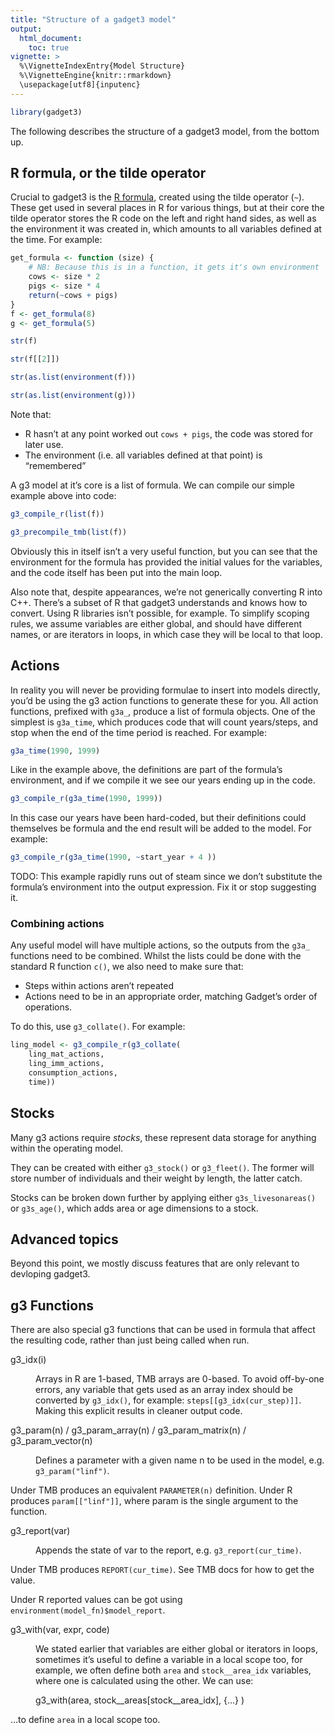 ```yaml
---
title: "Structure of a gadget3 model"
output:
  html_document:
    toc: true
vignette: >
  %\VignetteIndexEntry{Model Structure}
  %\VignetteEngine{knitr::rmarkdown}
  \usepackage[utf8]{inputenc}
---
```


```r
library(gadget3)
```

The following describes the structure of a gadget3 model, from the bottom up.

## R formula, or the tilde operator

Crucial to gadget3 is the [R formula](https://stat.ethz.ch/R-manual/R-devel/library/stats/html/formula.html),
created using the tilde operator (``~``). These get used in several places in R for
various things, but at their core the tilde operator stores the R code on the
left and right hand sides, as well as the environment it was created in, which
amounts to all variables defined at the time. For example:

```r
get_formula <- function (size) {
    # NB: Because this is in a function, it gets it's own environment
    cows <- size * 2
    pigs <- size * 4
    return(~cows + pigs)
}
f <- get_formula(8)
g <- get_formula(5)
```

```r
str(f)
```

```r
str(f[[2]])
```

```r
str(as.list(environment(f)))
```

```r
str(as.list(environment(g)))
```

Note that:

* R hasn't at any point worked out ``cows + pigs``, the code was stored for
  later use.
* The environment (i.e. all variables defined at that point) is "remembered"

A g3 model at it's core is a list of formula. We can compile our simple example
above into code:

```r
g3_compile_r(list(f))

g3_precompile_tmb(list(f))
```

Obviously this in itself isn't a very useful function, but you can see that the
environment for the formula has provided the initial values for the variables,
and the code itself has been put into the main loop. 

Also note that, despite appearances, we're not generically converting R into
C++. There's a subset of R that gadget3 understands and knows how to convert.
Using R libraries isn't possible, for example. To simplify scoping rules, we
assume variables are either global, and should have different names, or are
iterators in loops, in which case they will be local to that loop.

## Actions

In reality you will never be providing formulae to insert into models directly,
you'd be using the g3 action functions to generate these for you. All action
functions, prefixed with ``g3a_``, produce a list of formula objects. One of the
simplest is ``g3a_time``, which produces code that will count years/steps, and
stop when the end of the time period is reached. For example:

```r
g3a_time(1990, 1999)
```

Like in the example above, the definitions are part of the formula's
environment, and if we compile it we see our years ending up in the code.

```r
g3_compile_r(g3a_time(1990, 1999))
```

In this case our years have been hard-coded, but their definitions could
themselves be formula and the end result will be added to the model. For
example:

```r
g3_compile_r(g3a_time(1990, ~start_year + 4 ))
```

TODO: This example rapidly runs out of steam since we don't substitute the
formula's environment into the output expression. Fix it or stop suggesting it.

### Combining actions

Any useful model will have multiple actions, so the outputs from the ``g3a_``
functions need to be combined. Whilst the lists could be done with the standard
R function ``c()``, we also need to make sure that:

* Steps within actions aren't repeated
* Actions need to be in an appropriate order, matching Gadget's order of
operations.

To do this, use ``g3_collate()``. For example:

```r
ling_model <- g3_compile_r(g3_collate(
    ling_mat_actions,
    ling_imm_actions,
    consumption_actions,
    time))
```

## Stocks

Many g3 actions require *stocks*, these represent data storage for
anything within the operating model.

They can be created with either ``g3_stock()`` or ``g3_fleet()``. The former
will store number of individuals and their weight by length, the latter catch.

Stocks can be broken down further by applying either ``g3s_livesonareas()`` or
``g3s_age()``, which adds area or age dimensions to a stock.

## Advanced topics

Beyond this point, we mostly discuss features that are only relevant to
devloping gadget3.

## g3 Functions

There are also special g3 functions that can be used in formula that affect the
resulting code, rather than just being called when run.

g3_idx(i)

: Arrays in R are 1-based, TMB arrays are 0-based. To avoid off-by-one errors,
  any variable that gets used as an array index should be converted by
  ``g3_idx()``, for example: ``steps[[g3_idx(cur_step)]]``. Making this
  explicit results in cleaner output code.

g3_param(n) / g3_param_array(n) / g3_param_matrix(n) / g3_param_vector(n)

: Defines a parameter with a given name n to be used in the model, e.g.
  ``g3_param("linf")``.

  Under TMB produces an equivalent ``PARAMETER(n)`` definition.
  Under R produces ``param[["linf"]]``, where param is the single argument to
  the function.

g3_report(var)

: Appends the state of var to the report, e.g. ``g3_report(cur_time)``.

  Under TMB produces ``REPORT(cur_time)``. See TMB docs for how to get the
  value.

  Under R reported values can be got using
  ``environment(model_fn)$model_report``.

g3_with(var, expr, code)

: We stated earlier that variables are either global or iterators in loops,
  sometimes it's useful to define a variable in a local scope too, for
  example, we often define both ``area`` and ``stock__area_idx`` variables,
  where one is calculated using the other. We can use:

      g3_with(area, stock__areas[stock__area_idx], {...} )

  ...to define ``area`` in a local scope too.
